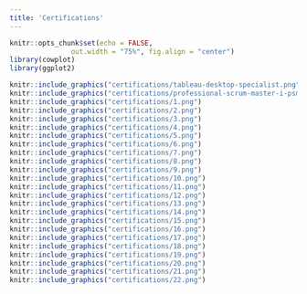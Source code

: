 ```yaml
---
title: 'Certifications'
---
```


```r
knitr::opts_chunk$set(echo = FALSE,
               out.width = "75%", fig.align = "center")
library(cowplot)
library(ggplot2)
```




```r



knitr::include_graphics("certifications/tableau-desktop-specialist.png")
knitr::include_graphics("certifications/professional-scrum-master-i-psm-i.png")
knitr::include_graphics("certifications/1.png")
knitr::include_graphics("certifications/2.png")
knitr::include_graphics("certifications/3.png")
knitr::include_graphics("certifications/4.png")
knitr::include_graphics("certifications/5.png")
knitr::include_graphics("certifications/6.png")
knitr::include_graphics("certifications/7.png")
knitr::include_graphics("certifications/8.png")
knitr::include_graphics("certifications/9.png")
knitr::include_graphics("certifications/10.png")
knitr::include_graphics("certifications/11.png")
knitr::include_graphics("certifications/12.png")
knitr::include_graphics("certifications/13.png")
knitr::include_graphics("certifications/14.png")
knitr::include_graphics("certifications/15.png")
knitr::include_graphics("certifications/16.png")
knitr::include_graphics("certifications/17.png")
knitr::include_graphics("certifications/18.png")
knitr::include_graphics("certifications/19.png")
knitr::include_graphics("certifications/20.png")
knitr::include_graphics("certifications/21.png")
knitr::include_graphics("certifications/22.png")

```
